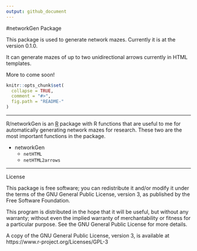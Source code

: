 ```yaml
---
output: github_document
---
```


#networkGen Package

This package is used to generate network mazes. Currently it is at the version 0.1.0.

It can generate mazes of up to two unidirectional arrows currently in HTML templates.


More to come soon! 

```r
knitr::opts_chunk$set(
  collapse = TRUE,
  comment = "#>",
  fig.path = "README-"
)
```

---

R/networkGen is an [R](https://www.r-project.org) package with R functions that are
useful to me for automatically generating network mazes for research. These two are the most important functions in the package.

- networkGen
    - `netHTML`
    - `netHTML2arrows`

---



License

This package is free software; you can redistribute it and/or modify it under the terms of the GNU General Public License, version 3, as published by the Free Software Foundation.

This program is distributed in the hope that it will be useful, but without any warranty; without even the implied warranty of merchantability or fitness for a particular purpose. See the GNU General Public License for more details.

A copy of the GNU General Public License, version 3, is available at https://www.r-project.org/Licenses/GPL-3